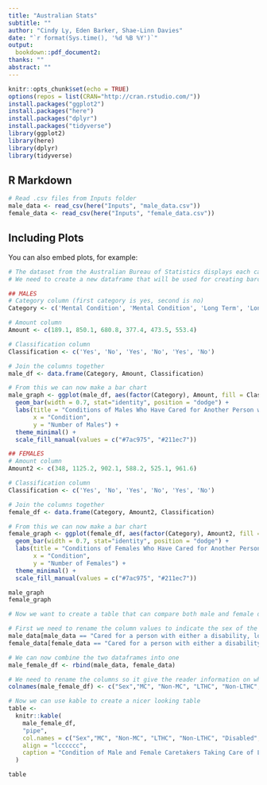 ```yaml
---
title: "Australian Stats"
subtitle: ""
author: "Cindy Ly, Eden Barker, Shae-Linn Davies"
date: "`r format(Sys.time(), '%d %B %Y')`"
output: 
  bookdown::pdf_document2:
thanks: ""
abstract: ""
---
```


```r
knitr::opts_chunk$set(echo = TRUE)
options(repos = list(CRAN="http://cran.rstudio.com/"))
install.packages("ggplot2")
install.packages("here")
install.packages("dplyr")
install.packages("tidyverse")
library(ggplot2)
library(here)
library(dplyr)
library(tidyverse)
```

## R Markdown

```r

# Read .csv files from Inputs folder
male_data <- read_csv(here("Inputs", "male_data.csv"))
female_data <- read_csv(here("Inputs", "female_data.csv"))

```

## Including Plots

You can also embed plots, for example:

```r
# The dataset from the Australian Bureau of Statistics displays each category as columns, however our graph we need to arrange them into one singular column
# We need to create a new dataframe that will be used for creating barcharts

## MALES
# Category column (first category is yes, second is no)
Category <- c('Mental Condition', 'Mental Condition', 'Long Term', 'Long Term', 'Disability', 'Disability')

# Amount column
Amount <- c(189.1, 850.1, 680.8, 377.4, 473.5, 553.4)

# Classification column
Classification <- c('Yes', 'No', 'Yes', 'No', 'Yes', 'No')

# Join the columns together
male_df <- data.frame(Category, Amount, Classification)

# From this we can now make a bar chart
male_graph <- ggplot(male_df, aes(factor(Category), Amount, fill = Classification)) + 
  geom_bar(width = 0.7, stat="identity", position = "dodge") + 
  labs(title = "Conditions of Males Who Have Cared for Another Person with a Disability, Long-term Health Condition or Old Age in Last 4 Weeks",
       x = "Condition",
       y = "Number of Males") +
  theme_minimal() +
  scale_fill_manual(values = c("#7ac975", "#211ec7"))

## FEMALES
# Amount column
Amount2 <- c(348, 1125.2, 902.1, 588.2, 525.1, 961.6)

# Classification column
Classification <- c('Yes', 'No', 'Yes', 'No', 'Yes', 'No')

# Join the columns together
female_df <- data.frame(Category, Amount2, Classification)

# From this we can now make a bar chart
female_graph <- ggplot(female_df, aes(factor(Category), Amount2, fill = Classification)) + 
  geom_bar(width = 0.7, stat="identity", position = "dodge") + 
  labs(title = "Conditions of Females Who Have Cared for Another Person with a Disability, Long-term Health Condition or Old Age in Last 4 Weeks",
       x = "Condition",
       y = "Number of Females") +
  theme_minimal() +
  scale_fill_manual(values = c("#7ac975", "#211ec7"))
```


```r

male_graph
female_graph

```


```r

# Now we want to create a table that can compare both male and female dataframes

# First we need to rename the column values to indicate the sex of the demographic we are looking at
male_data[male_data == "Cared for a person with either a disability, long term health condition or old age in last 4 weeks"] <- "Males"
female_data[female_data == "Cared for a person with either a disability, long term health condition or old age in last 4 weeks"] <- "Females"

# We can now combine the two dataframes into one
male_female_df <- rbind(male_data, female_data)

# We need to rename the columns so it give the reader information on what values they are looking at
colnames(male_female_df) <- c("Sex","MC", "Non-MC", "LTHC", "Non-LTHC", "Disabled", "Non-Disabled")

```

```r

# Now we can use kable to create a nicer looking table
table <- 
  knitr::kable(
    male_female_df,
    "pipe",
    col.names = c("Sex","MC", "Non-MC", "LTHC", "Non-LTHC", "Disabled", "Non-Disabled"),
    align = "lcccccc",
    caption = "Condition of Male and Female Caretakers Taking Care of LTHC, Disabled, Old Aged Individuals in the Last 4 Weeks"
  )

table

```


